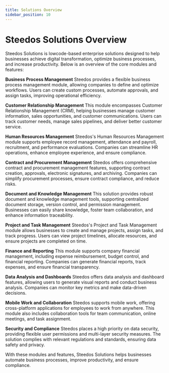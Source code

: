 ```yaml
---
title: Solutions Overview
sidebar_position: 10
---
```


# Steedos Solutions Overview 

Steedos Solutions is lowcode-based enterprise solutions designed to help businesses achieve digital transformation, optimize business processes, and increase productivity. Below is an overview of the core modules and features:

**Business Process Management**
Steedos provides a flexible business process management module, allowing companies to define and optimize workflows. Users can create custom processes, automate approvals, and assign tasks, improving operational efficiency.

**Customer Relationship Management**
This module encompasses Customer Relationship Management (CRM), helping businesses manage customer information, sales opportunities, and customer communications. Users can track customer needs, manage sales pipelines, and deliver better customer service.

**Human Resources Management**
Steedos's Human Resources Management module supports employee record management, attendance and payroll, recruitment, and performance evaluations. Companies can streamline HR operations, enhance employee experience, and ensure compliance.

**Contract and Procurement Management**
Steedos offers comprehensive contract and procurement management features, supporting contract creation, approvals, electronic signatures, and archiving. Companies can simplify procurement processes, ensure contract compliance, and reduce risks.

**Document and Knowledge Management**
This solution provides robust document and knowledge management tools, supporting centralized document storage, version control, and permission management. Businesses can easily share knowledge, foster team collaboration, and enhance information traceability.

**Project and Task Management**
Steedos's Project and Task Management module allows businesses to create and manage projects, assign tasks, and track progress. Users can view project timelines, allocate resources, and ensure projects are completed on time.

**Finance and Reporting**
This module supports company financial management, including expense reimbursement, budget control, and financial reporting. Companies can generate financial reports, track expenses, and ensure financial transparency.

**Data Analysis and Dashboards**
Steedos offers data analysis and dashboard features, allowing users to generate visual reports and conduct business analysis. Companies can monitor key metrics and make data-driven decisions.

**Mobile Work and Collaboration**
Steedos supports mobile work, offering cross-platform applications for employees to work from anywhere. This module also includes collaboration tools for team communication, online meetings, and task assignment.

**Security and Compliance**
Steedos places a high priority on data security, providing flexible user permissions and multi-layer security measures. The solution complies with relevant regulations and standards, ensuring data safety and privacy.

With these modules and features, Steedos Solutions helps businesses automate business processes, improve productivity, and ensure compliance.